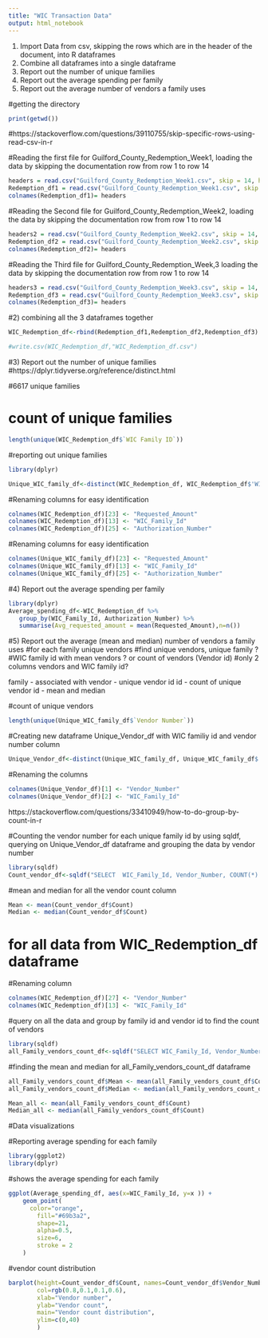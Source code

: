 ```yaml
---
title: "WIC Transaction Data"
output: html_notebook
---
```


1) Import Data from csv, skipping the rows which are in the header of the document, into R dataframes
2) Combine all dataframes into a single dataframe
3) Report out the number of unique families
4) Report out the average spending per family
5) Report out the average number of vendors a family uses

#getting the directory

```r
print(getwd())

```
#https://stackoverflow.com/questions/39110755/skip-specific-rows-using-read-csv-in-r

#Reading the first file for Guilford_County_Redemption_Week1, loading the data by skipping the documentation row from row 1 to row 14

```r
headers = read.csv("Guilford_County_Redemption_Week1.csv", skip = 14, header = F, nrows = 1, as.is = T)
Redemption_df1 = read.csv("Guilford_County_Redemption_Week1.csv", skip = 15, header = F)
colnames(Redemption_df1)= headers
```


#Reading the Second file for Guilford_County_Redemption_Week2, loading the data by skipping the documentation row from row 1 to row 14


```r
headers2 = read.csv("Guilford_County_Redemption_Week2.csv", skip = 14, header = F, nrows = 1, as.is = T)
Redemption_df2 = read.csv("Guilford_County_Redemption_Week2.csv", skip = 15, header = F)
colnames(Redemption_df2)= headers

```


#Reading the Third file for Guilford_County_Redemption_Week,3 loading the data by skipping the documentation row from row 1 to row 14


```r
headers3 = read.csv("Guilford_County_Redemption_Week3.csv", skip = 14, header = F, nrows = 1, as.is = T)
Redemption_df3 = read.csv("Guilford_County_Redemption_Week3.csv", skip = 15, header = F)
colnames(Redemption_df3)= headers

```


#2) combining all the 3 dataframes together

```r
WIC_Redemption_df<-rbind(Redemption_df1,Redemption_df2,Redemption_df3)

#write.csv(WIC_Redemption_df,"WIC_Redemption_df.csv")

```

#3) Report out the number of unique families
#https://dplyr.tidyverse.org/reference/distinct.html

#6617 unique families

# count of unique families

```r
length(unique(WIC_Redemption_df$`WIC Family ID`))

```
#reporting out unique families 

```r
library(dplyr)

Unique_WIC_family_df<-distinct(WIC_Redemption_df, WIC_Redemption_df$'WIC Family ID', .keep_all = TRUE)

```

#Renaming columns for easy identification

```r
colnames(WIC_Redemption_df)[23] <- "Requested_Amount"
colnames(WIC_Redemption_df)[13] <- "WIC_Family_Id"
colnames(WIC_Redemption_df)[25] <- "Authorization_Number"

```



#Renaming columns for easy identification

```r
colnames(Unique_WIC_family_df)[23] <- "Requested_Amount"
colnames(Unique_WIC_family_df)[13] <- "WIC_Family_Id"
colnames(Unique_WIC_family_df)[25] <- "Authorization_Number"

```



#4) Report out the average spending per family


```r

library(dplyr)
Average_spending_df<-WIC_Redemption_df %>%
   group_by(WIC_Family_Id, Authorization_Number) %>% 
   summarise(Avg_requested_amount = mean(Requested_Amount),n=n())
```


#5) Report out the average (mean and median) number of vendors a family uses
#for each family unique vendors
#find unique vendors, unique family ?
#WIC family id with mean vendors ? or count of vendors (Vendor id) 
#only 2 columns vendors and WIC family id? 

family - associated with vendor - unique vendor id
id - count of unique vendor id -
mean and median 

#count of unique vendors

```r
length(unique(Unique_WIC_family_df$`Vendor Number`))

```



#Creating new dataframe Unique_Vendor_df with WIC familiy id and vendor number column

```r

Unique_Vendor_df<-distinct(Unique_WIC_family_df, Unique_WIC_family_df$'Vendor Number', Unique_WIC_family_df$`WIC Family ID`)


```

#Renaming the columns

```r

colnames(Unique_Vendor_df)[1] <- "Vendor_Number"
colnames(Unique_Vendor_df)[2] <- "WIC_Family_Id"

```

https://stackoverflow.com/questions/33410949/how-to-do-group-by-count-in-r


#Counting the vendor number for each unique family id by using sqldf, querying on Unique_Vendor_df dataframe and grouping the data by vendor number

```r

library(sqldf)
Count_vendor_df<-sqldf("SELECT  WIC_Family_Id, Vendor_Number, COUNT(*) AS Count FROM Unique_Vendor_df GROUP BY Vendor_Number")


```

#mean and median for all the vendor count column

```r
Mean <- mean(Count_vendor_df$Count)
Median <- median(Count_vendor_df$Count)
```

# for all data from WIC_Redemption_df dataframe
#Renaming column

```r
colnames(WIC_Redemption_df)[27] <- "Vendor_Number"
colnames(WIC_Redemption_df)[13] <- "WIC_Family_Id"
```

#query on all the data and group by family id and vendor id to find the count of vendors

```r
library(sqldf)
all_Family_vendors_count_df<-sqldf("SELECT WIC_Family_Id, Vendor_Number, COUNT(Vendor_Number) AS Count FROM WIC_Redemption_df GROUP BY WIC_Family_Id,Vendor_Number")

```

#finding the mean and median for all_Family_vendors_count_df dataframe

```r
all_Family_vendors_count_df$Mean <- mean(all_Family_vendors_count_df$Count)
all_Family_vendors_count_df$Median <- median(all_Family_vendors_count_df$Count)

Mean_all <- mean(all_Family_vendors_count_df$Count)
Median_all <- median(all_Family_vendors_count_df$Count)
```

#Data visualizations

#Reporting average spending for each family

```r
library(ggplot2)
library(dplyr)


```
#shows the average spending for each family
```r
ggplot(Average_spending_df, aes(x=WIC_Family_Id, y=x )) + 
    geom_point(
      color="orange",
        fill="#69b3a2",
        shape=21,
        alpha=0.5,
        size=6,
        stroke = 2
    )
```
#vendor count distribution
```r
barplot(height=Count_vendor_df$Count, names=Count_vendor_df$Vendor_Number, 
        col=rgb(0.8,0.1,0.1,0.6),
        xlab="Vendor number", 
        ylab="Vendor count", 
        main="Vendor count distribution", 
        ylim=c(0,40)
        )




```
```r



























```

